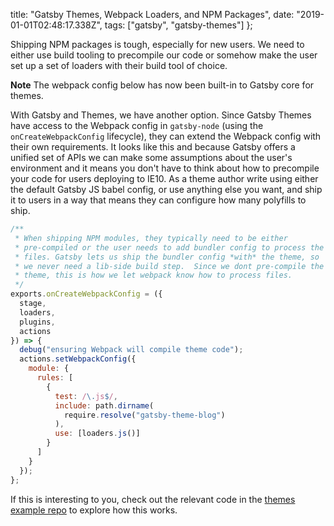   title: "Gatsby Themes, Webpack Loaders, and NPM Packages",
  date: "2019-01-01T02:48:17.338Z",
  tags: ["gatsby", "gatsby-themes"]
};

Shipping NPM packages is tough, especially for new users. We
need to either use build tooling to precompile our code or
somehow make the user set up a set of loaders with their
build tool of choice.

**Note** The webpack config below has now been built-in to
Gatsby core for themes.

With Gatsby and Themes, we have another option. Since Gatsby
Themes have access to the Webpack config in `gatsby-node`
(using the `onCreateWebpackConfig` lifecycle), they can
extend the Webpack config with their own requirements. It
looks like this and because Gatsby offers a unified set of
APIs we can make some assumptions about the user's
environment and it means you don't have to think about how
to precompile your code for users deploying to IE10. As a
theme author write using either the default Gatsby JS babel
config, or use anything else you want, and ship it to users
in a way that means they can configure how many polyfills to
ship.

```js
/**
 * When shipping NPM modules, they typically need to be either
 * pre-compiled or the user needs to add bundler config to process the
 * files. Gatsby lets us ship the bundler config *with* the theme, so
 * we never need a lib-side build step.  Since we dont pre-compile the
 * theme, this is how we let webpack know how to process files.
 */
exports.onCreateWebpackConfig = ({
  stage,
  loaders,
  plugins,
  actions
}) => {
  debug("ensuring Webpack will compile theme code");
  actions.setWebpackConfig({
    module: {
      rules: [
        {
          test: /\.js$/,
          include: path.dirname(
            require.resolve("gatsby-theme-blog")
          ),
          use: [loaders.js()]
        }
      ]
    }
  });
};
```

If this is interesting to you, check out the relevant code
in the
[themes example repo](https://github.com/ChristopherBiscardi/gatsby-theme-examples/blob/281fd63802802aef3a57bc796e91c80c6ded49e3/themes/gatsby-theme-blog/gatsby-node.js#L79-L107)
to explore how this works.
